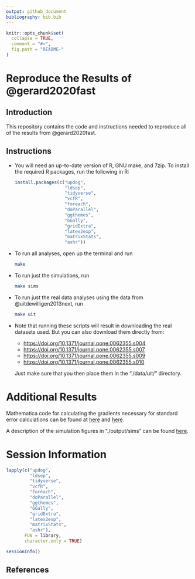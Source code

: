 ```yaml
---
output: github_document
bibliography: bib.bib
---
```


<!-- README.md is generated from README.Rmd. Please edit that file -->

```r
knitr::opts_chunk$set(
  collapse = TRUE,
  comment = "#>",
  fig.path = "README-"
)
```

# Reproduce the Results of @gerard2020fast

## Introduction

This repository contains the code and instructions needed to reproduce all of
the results from @gerard2020fast.

## Instructions

- You will need an up-to-date version of R, GNU make, and 7zip. To install the required R packages, run the following in R:

    ```r
    install.packages(c("updog", 
                       "ldsep", 
                       "tidyverse", 
                       "vcfR",
                       "foreach",
                       "doParallel", 
                       "ggthemes", 
                       "GGally",
                       "gridExtra",
                       "latex2exp",
                       "matrixStats",
                       "ashr"))
    ```

- To run all analyses, open up the terminal and run

    ```bash
    make
    ```

- To run just the simulations, run

    ```bash
    make sims
    ```

- To run just the real data analyses using the data from 
@uitdewilligen2013next, run

    ```bash
    make uit
    ```

- Note that running these scripts will result in downloading the real datasets
used. But you can also download them directly from:

    - <https://doi.org/10.1371/journal.pone.0062355.s004>
    - <https://doi.org/10.1371/journal.pone.0062355.s007>
    - <https://doi.org/10.1371/journal.pone.0062355.s009>
    - <https://doi.org/10.1371/journal.pone.0062355.s010>

    Just make sure that you then place them in the "./data/uit/" directory.

# Additional Results

Mathematica code for calculating the gradients necessary for standard error calculations can be found at [here](./code/gradients.nb) and [here](./code/gradients.md).

A description of the simulation figures in "./output/sims" can be found [here](./output/sims/README.md).

# Session Information

```r
lapply(c("updog", 
         "ldsep", 
         "tidyverse", 
         "vcfR",
         "foreach",
         "doParallel", 
         "ggthemes", 
         "GGally",
         "gridExtra",
         "latex2exp",
         "matrixStats",
         "ashr"), 
       FUN = library,
       character.only = TRUE)
```
```r
sessionInfo()
```

## References

